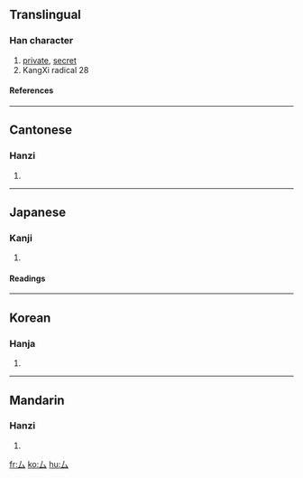 {{see|私}}
==Translingual==
{{Han stroke|[[Image:厶-order.gif]]}}
===Han character===
{{Han char|rn=28|rad=厶|as=00|sn=2|four=2073<sub>0</sub>|canj=女戈 (VI), X女戈 (XVI)}}
# [[private]], [[secret]]
# KangXi radical 28
====References====
{{Han ref|kx=0163.200|dkj=03057|dj=0371.250|hdz=10383.090|uh=53B6|ud=21430}}
----
==Cantonese==
===Hanzi===
{{yue-hanzi|jyut=[[mau5]], [[si1]]|y=[[si1]]}}
# {{defn|Cantonese}}
----
==Japanese==
===Kanji===
{{ja-kanji|grade=9|rs=厶00}}
# {{defn|Japanese}} 
====Readings====
{{ja-readings|on=[[し]] (shi), [[ぼう]] (bō), [[む]] (mu)|kun=[[ござる]] (gozaru)}}
----
==Korean==
===Hanja===
{{ko-hanja|hangeul=사|rv=sa|mr=sa}}
# {{defn|Korean}}
----
==Mandarin==
===Hanzi===
{{cmn-hanzi|pin=[[sī]] (si1), [[mǒu]] (mou3)|wg=ssu<sup>1</sup>}}
# {{defn|Mandarin}}

[[fr:厶]]
[[ko:厶]]
[[hu:厶]]